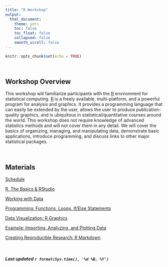 ```yaml
---
title: "R Workshop"
output: 
  html_document:
    theme: yeti
    toc: false
    toc_float: false
    collapsed: false
    smooth_scroll: false
---
```


```r
knitr::opts_chunk$set(echo = TRUE)
```
<br>

## Workshop Overview

This workshop will familiarize participants with the [R](http://cran.r-project.org/) environment for statistical computing. [R](http://cran.r-project.org/) is a freely available, multi-platform,  and a powerful program for analysis and graphics. It provides a programming language that can easily be extended by the user, allows the user to produce publication-quality graphics, and is ubiquitous in statistical/quantitative courses around the world. This workshop does not require knowledge of advanced statistics methods and will not cover them in any detail. We will cover the basics of organizing, managing, and manipulating data, demonstrate basic applications, introduce programming, and discuss links to other major statistical packages.

<br>

## Materials  

[Schedule](R_Schedule2020.pdf)

[R, The Basics & RStudio](R_Basics.html)

[Working with Data](R_Working_with_Data.html)

[Programming: Functions, Loops, If/Else Statements](R_Programming.html)

[Data Visualization: R Graphics](R_Data_Visualization.html)

[Example: Importing, Analyzing, and Plotting Data](R_Data_Example.html)

[Creating Reproducible Research: R Markdown](R_Reproducible_Research.html)

<br>

###### ***Last updated `r format(Sys.time(), '%d %B, %Y')`***